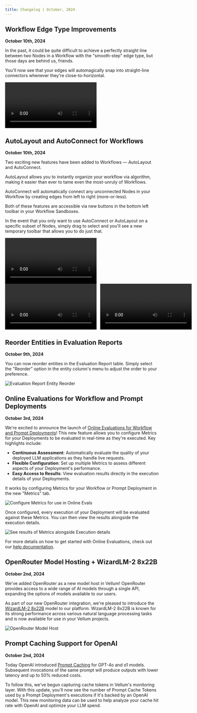 ```yaml
---
title: Changelog | October, 2024
---
```


## Workflow Edge Type Improvements

**October 10th, 2024**

In the past, it could be quite difficult to achieve a perfectly straight line between two Nodes in a Workflow with the "smooth-step" edge type, but those days are behind us, friends.

You'll now see that your edges will automagically snap into straight-line connectors whenever they're close-to-horizontal.

<video autoplay='true' loop='true' controls>
  <source src='https://storage.googleapis.com/vellum-public/help-docs/changelogs/2024-10/EdgeSnap.mp4' />
</video>

## AutoLayout and AutoConnect for Workflows

**October 10th, 2024**

Two exciting new features have been added to Workflows — AutoLayout and AutoConnect.

AutoLayout allows you to instantly organize your workflow via algorithm, making it easier than ever to tame even the most-unruly of Workflows.

AutoConnect will automatically connect any unconnected Nodes in your Workflow by creating edges from left to right (more-or-less).

Both of these features are accessible via new buttons in the bottom left toolbar in your Workflow Sandboxes.

In the event that you only want to use AutoConnect or AutoLayout on a specific subset of Nodes, simply drag to select and you'll see a new temporary toolbar that allows you to do just that.

<video autoplay='true' loop='true' controls>
  <source src='https://storage.googleapis.com/vellum-public/help-docs/changelogs/2024-10/AutoConnectLayoutAll.mp4' />
</video>

<div style="display: grid; grid-template-areas: 'a b'; gap: 12px">
  <div style='grid-area: a'>
    <video autoplay='true' loop='true' controls>
      <source src='https://storage.googleapis.com/vellum-public/help-docs/changelogs/2024-10/AutoLayoutSelection.mp4' />
    </video>
  </div>
  <div style='grid-area: b'>
    <video autoplay='true' loop='true' controls>
      <source src='https://storage.googleapis.com/vellum-public/help-docs/changelogs/2024-10/AutoConnectSelection.mp4' />
    </video>
  </div>
</div>

## Reorder Entities in Evaluation Reports

**October 9th, 2024**

You can now reorder entities in the Evaluation Report table. Simply select the "Reorder" option in the entity column's menu to adjust the order to your preference.

![Evaluation Report Entity Reorder](https://storage.googleapis.com/vellum-public/help-docs/changelogs/2024-10/evaluation-report-entity-reorder.png)

## Online Evaluations for Workflow and Prompt Deployments

**October 3rd, 2024**

We're excited to announce the launch of [Online Evaluations for Workflow and Prompt Deployments](/help-center/evaluation/online-evaluations)! This new feature allows you to configure Metrics for your Deployments to be evaluated in real-time as they're executed. Key highlights include:

- **Continuous Assessment**: Automatically evaluate the quality of your deployed LLM applications as they handle live requests.
- **Flexible Configuration**: Set up multiple Metrics to assess different aspects of your Deployment's performance.
- **Easy Access to Results**: View evaluation results directly in the execution details of your Deployments.

It works by configuring Metrics for your Workflow or Prompt Deployment in the new "Metrics" tab.

![Configure Metrics for use in Online Evals](https://storage.googleapis.com/vellum-public/help-docs/online-evals/online-evals-metric-config.png)

Once configured, every execution of your Deployment will be evaluated against these Metrics. You can then view the results alongside the execution details.

![See results of Metrics alongside Execution details](https://storage.googleapis.com/vellum-public/help-docs/online-evals/online-evals-execution-details.png)

For more details on how to get started with Online Evaluations, check out our [help documentation](/help-center/evaluation/online-evaluations).

## OpenRouter Model Hosting + WizardLM-2 8x22B

**October 2nd, 2024**

We've added OpenRouter as a new model host in Vellum! OpenRouter provides access to a wide range of AI models through a single API, expanding the options of models available to our users.

As part of our new OpenRouter integration, we're pleased to introduce the [WizardLM-2 8x22B](https://openrouter.ai/models/microsoft/wizardlm-2-8x22b) model to our platform. WizardLM-2 8x22B is known for its strong performance across various natural language processing tasks and is now available for use in your Vellum projects.

![OpenRouter Model Host](https://storage.googleapis.com/vellum-public/help-docs/changelogs/2024-10/open-router-model-host.png)

## Prompt Caching Support for OpenAI

**October 2nd, 2024**

Today OpenAI introduced [Prompt Caching](https://openai.com/index/api-prompt-caching/) for GPT-4o and o1 models. Subsequent invocations of the same prompt will produce outputs with lower latency and up to 50% reduced costs.

To follow this, we've begun capturing cache tokens in Vellum's monitoring layer. With this update, you'll now see the number of Prompt Cache Tokens used by a Prompt Deployment's executions if it's backed by an OpenAI model.
This new monitoring data can be used to help analyze your cache hit rate with OpenAI and optimize your LLM spend.
